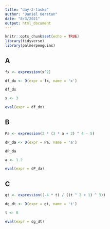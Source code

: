 ```yaml
---
title: "day-2-tasks"
author: "Daniel Kerstan"
date: "8/3/2021"
output: html_document
---
```


```r
knitr::opts_chunk$set(echo = TRUE)
library(tidyverse)
library(palmerpenguins)
```


## A

```r
fx <- expression(x^2)

df_dx <- D(expr = fx, name = 'x')

df_dx

x <- 3

eval(expr = df_dx)
```

## B

```r
Pa <- expression(2 * (3 * a + 2) ^ 4 - 5)

dP_da <- D(expr = Pa, name = 'a')

dP_da

a <- 1.2

eval(expr = dP_da)

```

## C

```r
gt <- expression((-4 * t) / ((t ^ 2 + 1) ^ 3))

dg_dt <- D(expr = gt, name = 't')

t <- 0

eval(expr = dg_dt)


```








